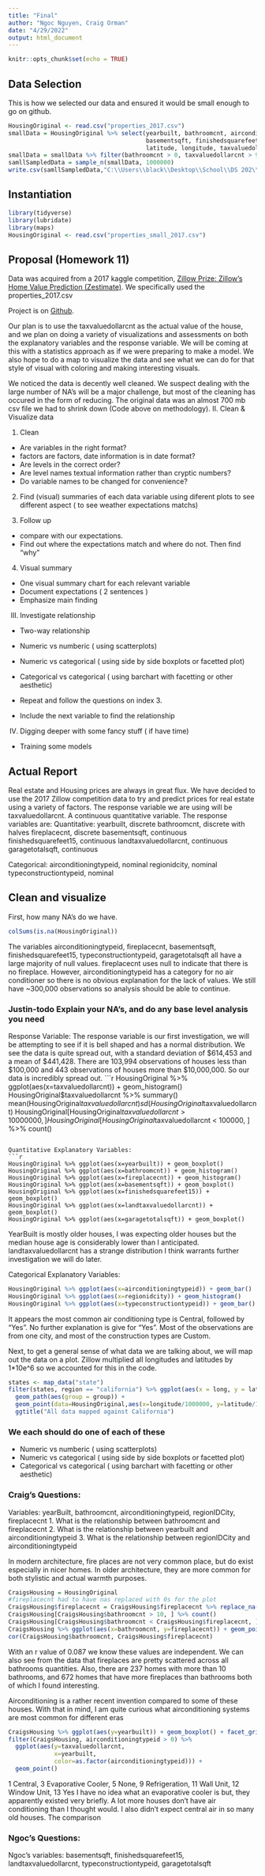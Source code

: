 ```yaml
---
title: "Final"
author: "Ngoc Nguyen, Craig Orman"
date: "4/29/2022"
output: html_document
---
```


```r
knitr::opts_chunk$set(echo = TRUE)
```

## Data Selection
This is how we selected our data and ensured it would be small enough to go on github.
```r
HousingOriginal <- read.csv("properties_2017.csv")
smallData = HousingOriginal %>% select(yearbuilt, bathroomcnt, airconditioningtypeid, regionidcity, fireplacecnt,
                                       basementsqft, finishedsquarefeet15, landtaxvaluedollarcnt, typeconstructiontypeid, garagetotalsqft,
                                       latitude, longitude, taxvaluedollarcnt)
smallData = smallData %>% filter(bathroomcnt > 0, taxvaluedollarcnt > 999)
samllSampledData = sample_n(smallData, 1000000)
write.csv(samllSampledData,"C:\\Users\\black\\Desktop\\School\\DS 202\\DS202-final-project\\properties_small_2017.csv", row.names = FALSE)
```

## Instantiation
```r
library(tidyverse)
library(lubridate)
library(maps)
HousingOriginal <- read.csv("properties_small_2017.csv")
```
## Proposal (Homework 11)

Data was acquired from a 2017 kaggle competition, [Zillow Prize: Zillow’s Home Value Prediction (Zestimate)](https://www.kaggle.com/competitions/zillow-prize-1). We specifically used the properties_2017.csv

Project is on [Github](https://github.com/ArgentCode/DS202-final-project).

Our plan is to use the taxvaluedollarcnt as the actual value of the house, and we plan on doing a variety of visualizations and assessments on both the explanatory variables and the response variable. We will be coming at this with a statistics approach as if we were preparing to make a model. We also hope to do a map to visualize the data and see what we can do for that style of visual with coloring and making interesting visuals.

We noticed the data is decently well cleaned. We suspect dealing with the large number of NA's will be a major challenge, but most of the cleaning has occured in the form of reducing. The original data was an almost 700 mb csv file we had to shrink down (Code above on methodology).
II. Clean & Visualize data

  1. Clean
  
  - Are variables in the right format? 
  - factors are factors, date information is in date format?
  - Are levels in the correct order? 
  - Are level names textual information rather than cryptic numbers?
  - Do variable names to be changed for convenience?

  2. Find (visual) summaries of each data variable using diferent plots to see different aspect ( to see weather expectations matchs)
  
  3. Follow up
  
  - compare with our expectations.
  - Find out where the expectations match and where do not. Then find "why" 
    
  4. Visual summary 
  
  - One visual summary chart for each relevant variable
  - Document expectations ( 2 sentences )
  - Emphasize main finding
  

III. Investigate relationship

- Two-way relationship

+ Numeric vs numberic ( using scatterplots) 
+ Numeric vs categorical ( using side by side boxplots or facetted plot)
+ Categorical vs categorical ( using barchart with facetting or other aesthetic)

- Repeat and follow the questions on index 3.
- Include the next variable to find the relationship

IV. Digging deeper with some fancy stuff ( if have time)
- Training some models

## Actual Report

Real estate and Housing prices are always in great flux. We have decided to use the 2017 Zillow competition data to try and predict prices for real estate using a variety of factors. The response variable we are using will be taxvaluedollarcnt. A continuous quantitative variable. 
The response variables are:
Quantitative: 
yearbuilt, discrete
bathroomcnt, discrete with halves
fireplacecnt, discrete
basementsqft, continuous
finishedsquarefeet15, continuous
landtaxvaluedollarcnt, continuous
garagetotalsqft, continuous

Categorical:
airconditioningtypeid, nominal
regionidcity, nominal
typeconstructiontypeid, nominal

## Clean and visualize

First, how many NA's do we have.
```r
colSums(is.na(HousingOriginal))
```
The variables airconditioningtypeid, fireplacecnt, basementsqft, finishedsquarefeet15, typeconstructiontypeid, garagetotalsqft all have a large majority of null values. fireplacecnt uses null to indicate that there is no fireplace. However, airconditioningtypeid has a category for no air conditioner so there is no obvious explanation for the lack of values. We still have ~300,000 observations so analysis should be able to continue. 

### Justin-todo Explain your NA's, and do any base level analysis you need

Response Variable:
The response variable is our first investigation, we will be attempting to see if it is bell shaped and has a normal distribution. We see the data is quite spread out, with a standard deviation of $614,453 and a mean of $441,428. There are 103,994 observations of houses less than $100,000 and 443 observations of houses more than $10,000,000. So our data is incredibly spread out. 
```r
HousingOriginal %>% ggplot(aes(x=taxvaluedollarcnt)) + geom_histogram()
HousingOriginal$taxvaluedollarcnt %>% summary() 
mean(HousingOriginal$taxvaluedollarcnt)
sd(HousingOriginal$taxvaluedollarcnt)
HousingOriginal[HousingOriginal$taxvaluedollarcnt > 10000000, ] %>% count()
HousingOriginal[HousingOriginal$taxvaluedollarcnt < 100000, ] %>% count()
```

Quantitative Explanatory Variables:
```r
HousingOriginal %>% ggplot(aes(x=yearbuilt)) + geom_boxplot()
HousingOriginal %>% ggplot(aes(x=bathroomcnt)) + geom_histogram()
HousingOriginal %>% ggplot(aes(x=fireplacecnt)) + geom_histogram()
HousingOriginal %>% ggplot(aes(x=basementsqft)) + geom_boxplot()
HousingOriginal %>% ggplot(aes(x=finishedsquarefeet15)) + geom_boxplot()
HousingOriginal %>% ggplot(aes(x=landtaxvaluedollarcnt)) + geom_boxplot()
HousingOriginal %>% ggplot(aes(x=garagetotalsqft)) + geom_boxplot()
```
YearBuilt is mostly older houses, I was expecting older houses but the median house age is considerably lower than I anticipated. landtaxvaluedollarcnt has a strange distribution I think warrants further investigation we will do later.

Categorical Explanatory Variables:
```r
HousingOriginal %>% ggplot(aes(x=airconditioningtypeid)) + geom_bar()
HousingOriginal %>% ggplot(aes(x=regionidcity)) + geom_histogram()
HousingOriginal %>% ggplot(aes(x=typeconstructiontypeid)) + geom_bar()
``` 
It appears the most common air conditioning type is Central, followed by "Yes". No further explanation is give for "Yes". Most of the observations are from one city, and most of the construction types are Custom. 

Next, to get a general sense of what data we are talking about, we will map out the data on a plot. Zillow multiplied all longitudes and latitudes by 1*10e^6 so we accounted for this in the code.
```r
states <- map_data("state")
filter(states, region == "california") %>% ggplot(aes(x = long, y = lat)) +
  geom_path(aes(group = group)) +
  geom_point(data=HousingOriginal,aes(x=longitude/1000000, y=latitude/1000000, color="#E69F00")) +
  ggtitle("All data mapped against California")
```

### We each should do one of each of these
+ Numeric vs numberic ( using scatterplots) 
+ Numeric vs categorical ( using side by side boxplots or facetted plot)
+ Categorical vs categorical ( using barchart with facetting or other aesthetic)

### Craig's Questions:
Variables: yearBuilt, bathroomcnt, airconditioningtypeid, regionIDCity, fireplacecnt
<!-- numeric vs numeric -->
1. What is the relationship between bathroomcnt and fireplacecnt 
<!-- numeric vs categorical -->
2. What is the relationship between yearbuilt and airconditioningtypeid
<!-- categorical vs categorical -->
3. What is the relationship between regionIDCity and airconditioningtypeid

In modern architecture, fire places are not very common place, but do exist especially in nicer homes. In older architecture, they are more common for both stylistic and actual warmth purposes.
```r
CraigsHousing = HousingOriginal
#fireplacecnt had to have nas replaced with 0s for the plot
CraigsHousing$fireplacecnt = CraigsHousing$fireplacecnt %>% replace_na(0)
CraigsHousing[CraigsHousing$bathroomcnt > 10, ] %>% count()
CraigsHousing[CraigsHousing$bathroomcnt < CraigsHousing$fireplacecnt, ] %>% count()
CraigsHousing %>% ggplot(aes(x=bathroomcnt, y=fireplacecnt)) + geom_point()
cor(CraigsHousing$bathroomcnt, CraigsHousing$fireplacecnt)
```
With an r value of 0.087 we know these values are independent. We can also see from the data that fireplaces are pretty scattered across all bathrooms quantities. Also, there are 237 homes with more than 10 bathrooms, and 672 homes that have more fireplaces than bathrooms both of which I found interesting.

Airconditioning is a rather recent invention compared to some of these houses. With that in mind, I am quite curious what airconditioning systems are most common for different eras
```r
CraigsHousing %>% ggplot(aes(y=yearbuilt)) + geom_boxplot() + facet_grid(~airconditioningtypeid)
filter(CraigsHousing, airconditioningtypeid > 0) %>%
  ggplot(aes(y=taxvaluedollarcnt,
             x=yearbuilt,
             color=as.factor(airconditioningtypeid))) +
  geom_point()
```
1 Central, 3 Evaporative Cooler, 5 None, 9 Refrigeration, 11 Wall Unit, 12 Window Unit, 13 Yes
I have no idea what an evaporative cooler is but, they apparently existed very briefly. A lot more houses don't have air conditioning than I thought would. I also didn't expect central air in so many old houses. The comparison 

### Ngoc's Questions:
Ngoc's variables: basementsqft, finishedsquarefeet15, landtaxvaluedollarcnt, typeconstructiontypeid, garagetotalsqft
